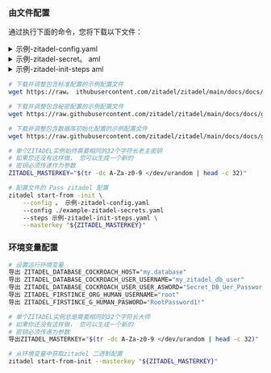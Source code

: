 
### 由文件配置

通过执行下面的命令，您将下载以下文件：

<details><summary>示例-zitadel-config.yaml</summary>
    <CodeBlock language="yaml">{ExampleZITADELConfigSource}</CodeBlock> </details> <details><summary>示例-zitadel-secret。 aml</summary>
    <CodeBlock language="yaml">{ExampleZITADELSecretsSource}</CodeBlock> </details> <details><summary>示例-zitadel-init-steps aml</summary>
    <CodeBlock language="yaml">{ExampleZITADELInitStepsSource}</CodeBlock> </details>

```bash
# 下载并调整包含标准配置的示例配置文件
wget https://raw。 ithubusercontent.com/zitadel/zitadel/main/docs/docs/guides/manage/self-hosted/configure/example-zitadel-config.yaml

# 下载并调整包含秘密配置的示例配置文件
wget https://raw.githubusercontent.com/zitadel/zitadel/main/docs/docs/guides/manage/self-hosted/configure/example-zitadel-secrets. aml

# 下载并调整包含数据库初始化配置的示例配置文件
wget https://raw.githubusercontent.com/zitadel/zitadel/main/docs/docs/guides/manage/selfhosted/configure/example-zitadel-init-steps aml

# 单个ZITADEL实例始终需要相同的32个字符长老主密钥
# 如果您还没有这样做， 您可以生成一个新的
# 密钥必须传递作为参数
ZITADEL_MASTERKEY="$(tr -dc A-Za-z0-9 </dev/urandom | head -c 32)"

# 配置文件的 Pass zitadel 配置
zitadel start-from -init \
    --config 。 示例-zitadel-config.yaml
    --config ./example-zitadel-secrets.yaml
    --steps 示例-zitadel-init-steps.yaml \
    --masterkey "${ZITADEL_MASTERKEY}"
```

### 环境变量配置

```bash
# 设置运行环境变量
导出 ZITADEL_DATABASE_COCKROACH_HOST="my.database"
导出 ZITADEL_DATABASE_COCKROACH_USER_USERNAME="my_zitadel_db_user"
导出 ZITADEL_DATABASE_COCKROACH_USER_USER_ASWORD="Secret_DB_Uer_Password"
导出 ZITADEL_FIRSTINCE_ORG_HUMAN_USERNAME="root"
导出 ZITADEL_FIRSTINCE_G_HUMAN_PASWORD="RootPassword1!"

# 单个ZITADEL实例总是需要相同的32个字符长大师
# 如果你还没有这样做， 您可以生成一个新的
# 密钥必须传递为参数
导出ZITADEL_MASTERKEY="$(tr -dc A-Za-z0-9 </dev/urandom | head -c 32)"

# 从环境变量中获取zitadel 二进制配置
zitadel start-from-init --masterkey "${ZITADEL_MASTERKEY}"
```
